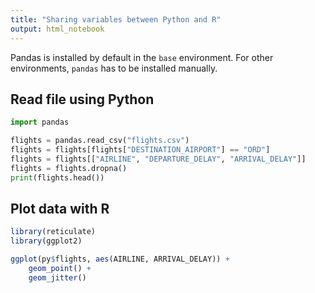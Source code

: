 ```yaml
---
title: "Sharing variables between Python and R"
output: html_notebook
---
```


Pandas is installed by default in the `base` environment.
For other environments, `pandas` has to be installed manually.

## Read file using Python

```python
import pandas

flights = pandas.read_csv("flights.csv")
flights = flights[flights["DESTINATION_AIRPORT"] == "ORD"]
flights = flights[["AIRLINE", "DEPARTURE_DELAY", "ARRIVAL_DELAY"]]
flights = flights.dropna()
print(flights.head())
```

## Plot data with R

```r
library(reticulate)
library(ggplot2)

ggplot(py$flights, aes(AIRLINE, ARRIVAL_DELAY)) +
    geom_point() +
    geom_jitter()
```


